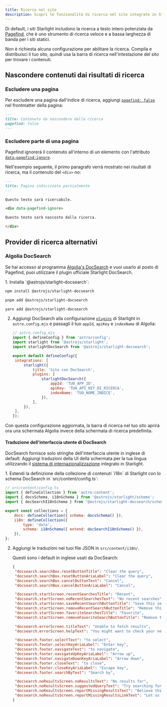 ```yaml
---
title: Ricerca nel sito
description: Scopri le funzionalità di ricerca nel sito integrate in Starlight e come personalizzarle.
---
```



Di default, i siti Starlight includono la ricerca a testo intero potenziata da [Pagefind](https://pagefind.app/), che è uno strumento di ricerca veloce e a bassa larghezza di banda per i siti statici.

Non è richiesta alcuna configurazione per abilitare la ricerca. Compila e distribuisci il tuo sito, quindi usa la barra di ricerca nell'intestazione del sito per trovare i contenuti.

## Nascondere contenuti dai risultati di ricerca

### Escludere una pagina

Per escludere una pagina dall'indice di ricerca, aggiungi [`pagefind: false`](/it/reference/frontmatter/#pagefind) nel frontmatter della pagina:

```md title="src/content/docs/not-indexed.md" ins={3}
---
title: Contenuto da nascondere dalla ricerca
pagefind: false
---
```

### Escludere parte di una pagina

Pagefind ignorerà il contenuto all'interno di un elemento con l'attributo [`data-pagefind-ignore`](https://pagefind.app/docs/indexing/#removing-individual-elements-from-the-index).

Nell'esempio seguente, il primo paragrafo verrà mostrato nei risultati di ricerca, ma il contenuto del `<div>` no:

```md title="src/content/docs/partially-indexed.md" ins="data-pagefind-ignore"
---
title: Pagina indicizzata parzialmente
---

Questo testo sarà ricercabile.

<div data-pagefind-ignore>

Questo testo sarà nascosto dalla ricerca.

</div>
```

## Provider di ricerca alternativi

### Algolia DocSearch

Se hai accesso al programma [Algolia's DocSearch](https://docsearch.algolia.com/) e vuoi usarlo al posto di Pagefind, puoi utilizzare il plugin ufficiale Starlight DocSearch.

<Steps>
1. Installa `@astrojs/starlight-docsearch`:

   <Tabs>

   <TabItem label="npm">

```sh
npm install @astrojs/starlight-docsearch
```

   </TabItem>

   <TabItem label="pnpm">

```sh
pnpm add @astrojs/starlight-docsearch
```

   </TabItem>

   <TabItem label="Yarn">

```sh
yarn add @astrojs/starlight-docsearch
```

   </TabItem>

   </Tabs>

2. Aggiungi DocSearch alla configurazione [`plugins`](/it/reference/configuration/#plugins) di Starlight in `astro.config.mjs` e passagli il tuo `appId`, `apiKey` e `indexName` di Algolia:

   ```js ins={4,10-16}
   // astro.config.mjs
   import { defineConfig } from 'astro/config';
   import starlight from '@astrojs/starlight';
   import starlightDocSearch from '@astrojs/starlight-docsearch';

   export default defineConfig({
   	integrations: [
   		starlight({
   			title: 'Sito con DocSearch',
   			plugins: [
   				starlightDocSearch({
   					appId: 'TUO_APP_ID',
   					apiKey: 'TUA_API_KEY_DI_RICERCA',
   					indexName: 'TUO_NOME_INDICE',
   				}),
   			],
   		}),
   	],
   });
   ```

   </Steps>

Con questa configurazione aggiornata, la barra di ricerca nel tuo sito aprirà ora una schermata Algolia invece della schermata di ricerca predefinita.

#### Traduzione dell'interfaccia utente di DocSearch

DocSearch fornisce solo stringhe dell'interfaccia utente in inglese di default.
Aggiungi traduzioni della UI della schermata per la tua lingua utilizzando il [sistema di internazionalizzazione](/it/guides/i18n/#tradurre-linterfaccia-starlight) integrato in Starlight.

<Steps>
1. Estendi la definizione della collezione di contenuti `i18n` di Starlight con lo schema DocSearch in `src/content/config.ts`:

```js ins={4} ins=/{ extend: .+ }/
// src/content/config.ts
import { defineCollection } from 'astro:content';
import { docsSchema, i18nSchema } from '@astrojs/starlight/schema';
import { docSearchI18nSchema } from '@astrojs/starlight-docsearch/schema';

export const collections = {
	docs: defineCollection({ schema: docsSchema() }),
	i18n: defineCollection({
		type: 'data',
		schema: i18nSchema({ extend: docSearchI18nSchema() }),
	}),
};
```

2. Aggiungi le traduzioni nei tuoi file JSON in `src/content/i18n/`.

   Questi sono i default in inglese usati da DocSearch:

   ```json title="src/content/i18n/en.json"
   {
   	"docsearch.searchBox.resetButtonTitle": "Clear the query",
   	"docsearch.searchBox.resetButtonAriaLabel": "Clear the query",
   	"docsearch.searchBox.cancelButtonText": "Cancel",
   	"docsearch.searchBox.cancelButtonAriaLabel": "Cancel",

   	"docsearch.startScreen.recentSearchesTitle": "Recent",
   	"docsearch.startScreen.noRecentSearchesText": "No recent searches",
   	"docsearch.startScreen.saveRecentSearchButtonTitle": "Save this search",
   	"docsearch.startScreen.removeRecentSearchButtonTitle": "Remove this search from history",
   	"docsearch.startScreen.favoriteSearchesTitle": "Favorite",
   	"docsearch.startScreen.removeFavoriteSearchButtonTitle": "Remove this search from favorites",

   	"docsearch.errorScreen.titleText": "Unable to fetch results",
   	"docsearch.errorScreen.helpText": "You might want to check your network connection.",

   	"docsearch.footer.selectText": "to select",
   	"docsearch.footer.selectKeyAriaLabel": "Enter key",
   	"docsearch.footer.navigateText": "to navigate",
   	"docsearch.footer.navigateUpKeyAriaLabel": "Arrow up",
   	"docsearch.footer.navigateDownKeyAriaLabel": "Arrow down",
   	"docsearch.footer.closeText": "to close",
   	"docsearch.footer.closeKeyAriaLabel": "Escape key",
   	"docsearch.footer.searchByText": "Search by",

   	"docsearch.noResultsScreen.noResultsText": "No results for",
   	"docsearch.noResultsScreen.suggestedQueryText": "Try searching for",
   	"docsearch.noResultsScreen.reportMissingResultsText": "Believe this query should return results?",
   	"docsearch.noResultsScreen.reportMissingResultsLinkText": "Let us know."
   }
   ```

   </Steps>

